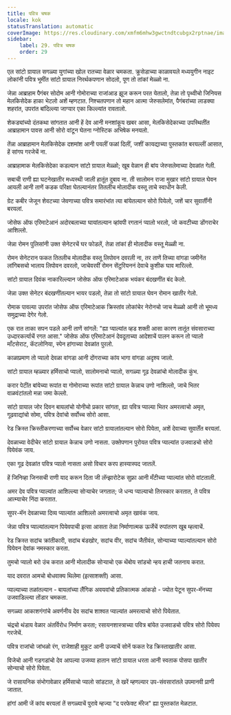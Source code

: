 ```yaml
---
title: पवित्र चषक
locale: kok
statusTranslation: automatic
coverImage: https://res.cloudinary.com/xmfm6mhw3gwctndtcubgx2rptnae/image/upload/v1741354419/small_cover_la_gran_rebelion_28716e29d2.webp
sidebar:
    label: 29. पवित्र चषक
    order: 29
---
```

एल सांटो ग्रायाल सगळ्या युगांच्या खोल रातच्या वेळार चमकता. क्रूसेडाच्या काळावयले मध्ययुगीन नाइट लोकांनी पवित्र भूमींत सांटो ग्रायाल निरर्थकपणान सोदलो, पूण तो तांकां मेळ्ळो ना.

जेन्ना आब्राहाम पैगंबर सोदोम आनी गोमोराच्या राजांआड झूज करून परत येतालो, तेन्ना तो पृथ्वीचो जिनियस मेलकिसेदेक हाका भेटलो अशें म्हणटात. निश्‍चतपणान तो महान आत्मा जेरुसलेमांत, पैगंबरांच्या लाडक्या शहरांत, उपरांत बांदिल्ल्या जाग्यार एका किल्ल्यांत रावतालो.

शेकड्यांच्यो दंतकथा सांगतात आनी हें देव आनी मनशांकूय खबर आसा, मेलकिसेदेकाच्या उपस्थितींत आब्राहामान पावस आनी सोरो वांटून घेतना ग्नोस्टिक अभिषेक मनयलो.

तेंन्ना आब्राहामान मेलकिसेदेक दशमांश आनी पयलीं फळां दिलीं, जशीं कायद्याच्या पुस्तकांत बरयल्लीं आसात, हें सांगप गरजेचें ना.

आब्राहामाक मेलकिसेदेका कडल्यान सांटो ग्रायाल मेळ्ळो; खूब वेळान ही बांय जेरुसलेमाच्या देवळांत गेली.

सबाची राणी ह्या घटनेखातीर मध्यस्थी जाली हातूंत दुबाव ना. ती सालोमन राजा मुखार सांटो ग्रायाल घेवन आयली आनी ताणें कडक परिक्षा घेतल्यानंतर तितलीच मोलादीक वस्तू ताचे स्वाधीन केली.

ग्रेट कबीर जेजून शेवटच्या जेवणाच्या पवित्र समारंभांत त्या बांयेतल्यान सोरो पियेलो, जशें चार सुवार्तींनी बरयलां.

जोसेफ ऑफ एरिमाटेआनं अदोरबलाच्या घायांतल्यान व्हांवपी रगतानं प्यालो भरलो, जो कवटीच्या डोंगराचेर आशिल्लो.

जेन्ना रोमन पुलिसांनी उक्त सेनेटरचें घर फोडलें, तेन्ना तांकां ही मोलादीक वस्तू मेळ्ळी ना.

रोमन सेनेटरान फकत तितलीच मोलादीक वस्तू लिपोवन दवरली ना, तर ताणें तिच्या वांगडा जमीनेंत लांगिबसचो भालाय लिपोवन दवरलो, जाचेवरवीं रोमन सेंटुरियननं देवाचे कुशीक घाव मारिल्लो.

सांटो ग्रायाल दिवंक नाकारिल्ल्यान जोसेफ ऑफ एरिमाटेआक भयंकर बंदखणींत बंद केलो.

जेन्ना उक्त सेनेटर बंदखणींतल्यान भायर पडलो, तेन्ना तो सांटो ग्रायाल घेवन रोमान खातीर गेलो.

रोमाक पावल्या उपरांत जोसेफ ऑफ एरिमाटेआक क्रिस्तांव लोकांचेर नेरोनचो जाच मेळ्ळो आनी तो भूमध्य समुद्राच्या देगेर गेलो.

एक रात ताका सपन पडले आनी ताणें सांगलें: "ह्या प्याल्यांत व्हड शक्ती आसा कारण तातूंत संवसाराच्या उध्दारकर्त्याचें रगत आसा." जोसेफ ऑफ एरिमाटेआनं देवदूताच्या आदेशाचें पालन करून तो प्यालो माँटसेराट, कॅटलोनिया, स्पेन हांगाच्या देवळांत पुरलो.

काळाप्रमाण तो प्यालो देवळा वांगडा आनी दोंगराच्या कांय भागा वांगडा अदृश्य जालो.

सांटो ग्रायाल म्हळ्यार हर्मिसाचो प्यालो, सालोमनाचो प्यालो, सगळ्या गूढ देवळांचो मोलादीक कुंभ.

करार पेटींत बांयेच्या रूपांत वा गोमोराच्या रूपांत सांटो ग्रायाल केन्नाच उणो नाशिल्लो, जाचे भितर वाळवंटांतलो मन्ना जमा केल्लो.

सांटो ग्रायाल जोर दिवन बायलांचो योनीचो प्रकार सांगता, ह्या पवित्र प्याल्या भितर अमरत्वाचो अमृत, गूढवाद्यांचो सोमा, पवित्र देवांचो सर्वोच्च सोरो आसा.

रेड क्रिस्त क्रिस्तीकरणाच्या सर्वोच्च वेळार सांटो ग्रायालांतल्यान सोरो पियेता, अशें देवाच्या सुवार्तेंत बरयलां.

देवळाच्या वेदीचेर सांटो ग्रायाल केन्नाच उणो नासता. उक्तेपणान पुरोयत पवित्र प्याल्यांत उजवाडचो सोरो पियेवंक जाय.

एका गूढ देवळांत पवित्र प्यालो नासता असो विचार करप हास्यास्पद जातलें.

हें जिनिव्हा जिनसची राणी याद करून दिता जी लॅन्झारोटेक सुफ्रा आनी मँटीच्या प्याल्यांत सोरो वांटताली.

अमर देव पवित्र प्याल्यांत आशिल्ल्या सोऱ्याचेर जगतात; जे धन्य प्याल्याचो तिरस्कार करतात, ते पवित्र आत्म्याचेर निंदा करतात.

सुपर-मॅन देवळाच्या दिव्य प्याल्यांत आशिल्लो अमरत्वाचो अमृत खावंक जाय.

जेन्ना पवित्र प्याल्यांतल्यान पियेवपाची इत्सा आसता तेन्ना निर्माणात्मक ऊर्जेचें रुपांतरण खूब म्हत्वाचें.

रेड क्रिस्त सदांच क्रांतीकारी, सदांच बंडखोर, सदांच वीर, सदांच जैतीवंत, सोन्याच्या प्याल्यांतल्यान सोरो पियेवन देवांक नमस्कार करता.

तुमचो प्यालो बरो उंच करात आनी मोलादीक सोऱ्याचो एक थेंबोय सांडचो न्हय हाची जतनाय करात.

याद दवरात आमचो बोधवाक्य थिलेमा (इत्साशक्ती) आसा.

प्याल्याच्या तळांतल्यान - बायलांच्या लैंगिक अवयवांचो प्रतिकात्मक आंकडो - ज्योत पेटून सुपर-मॅनच्या उजवाडिल्ल्या तोंडार चमकता.

सगळ्या आकाशगंगांचे अवर्णनीय देव सदांच शाश्वत प्याल्यांत अमरत्वाचो सोरो पियेतात.

चंद्रचो थंडाय वेळार अंतर्विरोध निर्माण करता; रसायनशास्त्राच्या पवित्र बांयेत उजवाडचो पवित्र सोरो पियेवप गरजेचें.

पवित्र राजांचो जांभळो रंग, राजेशाही मुकूट आनी उज्याचें सोनें फकत रेड क्रिस्ताखातीर आसा.

विजेचो आनी गडगडांचो देव आपल्या उजव्या हातान सांटो ग्रायाल धरता आनी स्वताक पोसपा खातीर सोन्याचो सोरो पियेता.

जे रासायनिक संभोगावेळार हर्मिसाचो प्यालो सांडटात, ते खरें म्हणल्यार उप-संवसारांतले उपमानवी प्राणी जातात.

हांगां आमी जें कांय बरयलां तें सगळ्याचें पुरावे म्हज्या "द परफेक्ट मॅरेज" ह्या पुस्तकांत मेळटात.

